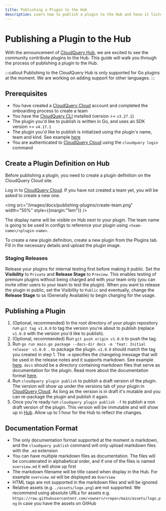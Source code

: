 ```yaml
---
title: Publishing a Plugin to the Hub
description: Learn how to publish a plugin to the Hub and have it listed in https://hub.cloudquery.io/
---
```


# Publishing a Plugin to the Hub

With the announcement of [CloudQuery Hub](/blog/announcing-cloudquery-new-hub), we are excited to see the community contribute plugins to the Hub. This guide will walk you through the process of publishing a plugin to the Hub.

:::callout
Publishing to the CloudQuery Hub is only supported for Go plugins at the moment. We are working on adding support for other languages.
:::

## Prerequisites

- You have created a [CloudQuery Cloud](https://cloud.cloudquery.io/) account and completed the onboarding process to create a team
- You have the [CloudQuery CLI](/docs/quickstart) installed (version >= `v3.27.1`)
- The plugin you'd like to publish is written in Go, and uses an SDK version >= `v4.17.1`
- The plugin you'd like to publish is initialized using the plugin's name, team and kind. See example [here](https://github.com/cloudquery/cloudquery/blob/b7ef6f6ed8948272a429f35614fa28559397227a/plugins/source/test/resources/plugin/plugin.go#L15)
- You are authenticated to [CloudQuery Cloud](https://cloud.cloudquery.io/) using the `cloudquery login` command

## Create a Plugin Definition on Hub

Before publishing a plugin, you need to create a plugin definition on the CloudQuery Cloud site.

Log in to [CloudQuery Cloud](https://cloud.cloudquery.io/). If you have not created a team yet, you will be asked to create a new one.

<img src="/images/docs/publishing-plugins/create-team.png" width="50%" style={{margin:"1em"}} />

The display name will be visible on Hub next to your plugin. The team name is going to be used in configs to reference your plugin using `<team-name>/<plugin-name>`.

To create a new plugin definition, create a new plugin from the Plugins tab. Fill in the necessary details and upload the plugin image.

### Staging Releases

Release your plugins for internal testing first before making it public. Set the **Visibility** to `Private` and **Release Stage** to `Preview`. This enables testing of premium plugins without being charged and with your team only (you can invite other users to your team to test the plugin).
When you want to release the plugin in public, set the Visibility to `Public` and eventually, change the **Release Stage** to `GA` (Generally Available) to begin charging for the usage.

## Publishing a Plugin

1. (Optional, recommended) In the root directory of your plugin repository run `git tag v1.0.0` to tag the version you're about to publish (replace `v1.0.0` with the version you'd like to publish).
2. (Optional, recommended) Run `git push origin v1.0.0` to push the tag.
3. Run `go run main.go package --docs-dir docs -m 'feat: Initial release' v1.0.0 .` to package the plugin. `v1.0.0` should match the tag you created in step 1. The `-m` specifies the changelog message that will be used in the release notes and it supports markdown. See example [here](https://hub.cloudquery.io/plugins/source/cloudquery/alicloud/v4.0.14/versions). `docs` should be a directory containing markdown files that serve as documentation for the plugin. Read more about the documentation format [here](#documentation-format).
4. Run `cloudquery plugin publish` to publish a draft version of the plugin. The version will show up under the versions tab of your plugin in [CloudQuery Cloud](https://cloud.cloudquery.io). As long as the version is in draft it's mutable and you can re-package the plugin and publish it again.
5. Once you're ready run `cloudquery plugin publish -f` to publish a non draft version of the plugin. This version will be immutable and will show up in [Hub](https://hub.cloudquery.io/). Allow up to 1 hour for the Hub to reflect the changes.

## Documentation Format

- The only documentation format supported at the moment is markdown, and the `cloudquery publish` command will only upload markdown files with the `.md` extension
- You can have multiple markdown files as documentation. The files will be concatenated in alphabetical order, and if one of the files is named `overview.md` it will show up first
- The markdown filename will be title cased when display in the Hub. For example `overview.md` will be displayed as `Overview`
- HTML tags are not supported in the markdown files and will be ignored
- Relative assets (e.g. `./assets/logo.png`) are not supported. We recommend using absolute URLs for assets e.g. `https://raw.githubusercontent.com/<owner>/<repo>/main/assets/logo.png` in case you have the assets on GitHub
